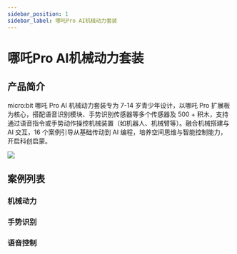 ```yaml
---
sidebar_position: 1
sidebar_label: 哪吒Pro AI机械动力套装
---
```


# 哪吒Pro AI机械动力套装

## 产品简介

micro:bit 哪吒 Pro AI 机械动力套装专为 7-14 岁青少年设计，以哪吒 Pro 扩展板为核心，搭配语音识别模块、手势识别传感器等多个传感器及 500 + 积木，支持通过语音指令或手势动作操控机械装置（如机器人、机械臂等）。融合机械搭建与 AI 交互，16 个案例引导从基础传动到 AI 编程，培养空间思维与智能控制能力，开启科创启蒙。

![](https://wiki-media-ef.oss-cn-hongkong.aliyuncs.com/i18n/en/docusaurus-plugin-content-docs/current/microbit/building-blocks/nezha-pro-ai-mechanical-power-kit/images/nezha-pro-ai-mechanical-power-kit.png)

## 案例列表

### 机械动力

<cardbox>
  <card
    href="./nezha-pro-ai-mechanical-power-kit-case-01/"
    title="简易四足机器人"
    description=""
    img={'https://wiki-media-ef.oss-cn-hongkong.aliyuncs.com/i18n/en/docusaurus-plugin-content-docs/current/microbit/building-blocks/nezha-pro-ai-mechanical-power-kit/images/nezha-pro-ai-mechanical-power-kit-case-01.png'}
  />
  <card
    href="./nezha-pro-ai-mechanical-power-kit-case-02/"
    title="双足行走机器人"
    description=""
    img={'https://wiki-media-ef.oss-cn-hongkong.aliyuncs.com/i18n/en/docusaurus-plugin-content-docs/current/microbit/building-blocks/nezha-pro-ai-mechanical-power-kit/images/nezha-pro-ai-mechanical-power-kit-case-02.png'}
  />
  <card
    href="./nezha-pro-ai-mechanical-power-kit-case-03/"
    title="简易机械狗"
    description=""
    img={'https://wiki-media-ef.oss-cn-hongkong.aliyuncs.com/i18n/en/docusaurus-plugin-content-docs/current/microbit/building-blocks/nezha-pro-ai-mechanical-power-kit/images/nezha-pro-ai-mechanical-power-kit-case-03.png'}
  />
  <card
    href="./nezha-pro-ai-mechanical-power-kit-case-04/"
    title="震动机器人"
    description=""
    img={'https://wiki-media-ef.oss-cn-hongkong.aliyuncs.com/i18n/en/docusaurus-plugin-content-docs/current/microbit/building-blocks/nezha-pro-ai-mechanical-power-kit/images/nezha-pro-ai-mechanical-power-kit-case-04.png'}
  />
  <card
    href="./nezha-pro-ai-mechanical-power-kit-case-05/"
    title="直升机"
    description=""
    img={'https://wiki-media-ef.oss-cn-hongkong.aliyuncs.com/i18n/en/docusaurus-plugin-content-docs/current/microbit/building-blocks/nezha-pro-ai-mechanical-power-kit/images/nezha-pro-ai-mechanical-power-kit-case-05.png'}
  />
  <card
    href="./nezha-pro-ai-mechanical-power-kit-case-06/"
    title="锯木机器人"
    description=""
    img={'https://wiki-media-ef.oss-cn-hongkong.aliyuncs.com/i18n/en/docusaurus-plugin-content-docs/current/microbit/building-blocks/nezha-pro-ai-mechanical-power-kit/images/nezha-pro-ai-mechanical-power-kit-case-06.png'}
  />
</cardbox>

### 手势识别
<cardbox>
  <card
    href="./nezha-pro-ai-mechanical-power-kit-case-07/"
    title="手势识别赛车"
    description=""
    img={'https://wiki-media-ef.oss-cn-hongkong.aliyuncs.com/i18n/en/docusaurus-plugin-content-docs/current/microbit/building-blocks/nezha-pro-ai-mechanical-power-kit/images/nezha-pro-ai-mechanical-power-kit-case-07.png'}
  />
  <card
    href="./nezha-pro-ai-mechanical-power-kit-case-08/"
    title="手势识别台灯"
    description=""
    img={'https://wiki-media-ef.oss-cn-hongkong.aliyuncs.com/i18n/en/docusaurus-plugin-content-docs/current/microbit/building-blocks/nezha-pro-ai-mechanical-power-kit/images/nezha-pro-ai-mechanical-power-kit-case-08.png'}
  />
  <card
    href="./nezha-pro-ai-mechanical-power-kit-case-09/"
    title="手势识别推土机"
    description=""
    img={'https://wiki-media-ef.oss-cn-hongkong.aliyuncs.com/i18n/en/docusaurus-plugin-content-docs/current/microbit/building-blocks/nezha-pro-ai-mechanical-power-kit/images/nezha-pro-ai-mechanical-power-kit-case-09.png'}
  />
  <card
    href="./nezha-pro-ai-mechanical-power-kit-case-10/"
    title="手势识别机械臂"
    description=""
    img={'https://wiki-media-ef.oss-cn-hongkong.aliyuncs.com/i18n/en/docusaurus-plugin-content-docs/current/microbit/building-blocks/nezha-pro-ai-mechanical-power-kit/images/nezha-pro-ai-mechanical-power-kit-case-10.png'}
  />
  <card
    href="./nezha-pro-ai-mechanical-power-kit-case-11/"
    title="手势识别挖掘车"
    description=""
    img={'https://wiki-media-ef.oss-cn-hongkong.aliyuncs.com/i18n/en/docusaurus-plugin-content-docs/current/microbit/building-blocks/nezha-pro-ai-mechanical-power-kit/images/nezha-pro-ai-mechanical-power-kit-case-11.png'}
  />
</cardbox>

### 语音控制

<cardbox>
  <card
    href="./nezha-pro-ai-mechanical-power-kit-case-12/"
    title="语音识别风扇"
    description=""
    img={'https://wiki-media-ef.oss-cn-hongkong.aliyuncs.com/i18n/en/docusaurus-plugin-content-docs/current/microbit/building-blocks/nezha-pro-ai-mechanical-power-kit/images/nezha-pro-ai-mechanical-power-kit-case-12.png'}
  />
  <card
    href="./nezha-pro-ai-mechanical-power-kit-case-13/"
    title="语音识别叉车"
    description=""
    img={'https://wiki-media-ef.oss-cn-hongkong.aliyuncs.com/i18n/en/docusaurus-plugin-content-docs/current/microbit/building-blocks/nezha-pro-ai-mechanical-power-kit/images/nezha-pro-ai-mechanical-power-kit-case-13.png'}
  />
  <card
    href="./nezha-pro-ai-mechanical-power-kit-case-14/"
    title="语音识别灯"
    description=""
    img={'https://wiki-media-ef.oss-cn-hongkong.aliyuncs.com/i18n/en/docusaurus-plugin-content-docs/current/microbit/building-blocks/nezha-pro-ai-mechanical-power-kit/images/nezha-pro-ai-mechanical-power-kit-case-14.png'}
  />
  <card
    href="./nezha-pro-ai-mechanical-power-kit-case-15/"
    title="语音识别运载车"
    description=""
    img={'https://wiki-media-ef.oss-cn-hongkong.aliyuncs.com/i18n/en/docusaurus-plugin-content-docs/current/microbit/building-blocks/nezha-pro-ai-mechanical-power-kit/images/nezha-pro-ai-mechanical-power-kit-case-15.png'}
  />
  <card
    href="./nezha-pro-ai-mechanical-power-kit-case-16/"
    title="语音识别甲虫"
    description=""
    img={'https://wiki-media-ef.oss-cn-hongkong.aliyuncs.com/i18n/en/docusaurus-plugin-content-docs/current/microbit/building-blocks/nezha-pro-ai-mechanical-power-kit/images/nezha-pro-ai-mechanical-power-kit-case-16.png'}
  />
</cardbox>
